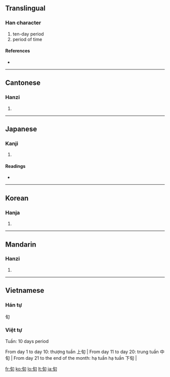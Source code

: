 ==Translingual==

===Han character===
{{Han char|rn=72|rad=日|as=02|sn=6|four=2762<sub>0</sub>|canj=心日 (PA)}}

# ten-day period
# period of time

====References====
* {{Han ref|kx=0489.160|dkj=13746|dj=0850.130|hdz=21485.030|uh=65EC|ud=26092|bh=A6AF|bd=42671}}

----

==Cantonese==

===Hanzi===
{{yue-hanzi|jyut=|y=cheun4}}

# {{defn|Cantonese}}

----

==Japanese==

===Kanji===
{{ja-kanji|grade=c|rs=日02}}

# {{defn|Japanese}}

====Readings====
* {{ja-readings|on=[[じゅん]] (jun), [[しゅん]] (shun)}}

----

==Korean==

===Hanja===
{{ko-hanja|hangeul=순|eumhun=|rv=sun|mr=sun|y=swun}}

# {{defn|Korean}}

----

==Mandarin==

===Hanzi===
{{cmn-hanzi|pin=[[xún]] ([[xun2]])|wg=hsün<sup>2</sup>}}

# {{defn|Mandarin}}

----

==Vietnamese==
{{attention|vi|format, headers wrong}}

===Hán tự===
{{rfc-header|Hán tự|lang=vi}}

旬

===Việt tự===

Tuần: 10 days period

From day 1 to day 10: thượng tuần 上旬 |
From day 11 to day 20: trung tuần 中旬 |
From day 21 to the end of the month: hạ tuần hạ tuần 下旬 |

[[fr:旬]]
[[ko:旬]]
[[lo:旬]]
[[lt:旬]]
[[ja:旬]]